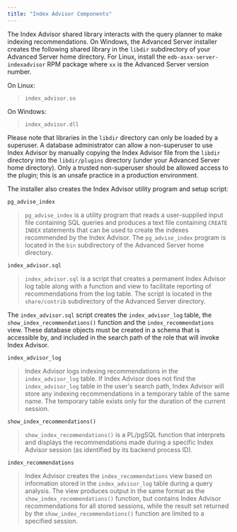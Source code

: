 ```yaml
---
title: "Index Advisor Components"
---
```


<div id="index_advisor_components" class="registered_link"></div>




The Index Advisor shared library interacts with the query planner to make indexing recommendations. On Windows, the Advanced Server installer creates the following shared library in the `libdir` subdirectory of your Advanced Server home directory. For Linux, install the `edb-asxx-server-indexadvisor` RPM package where `xx` is the Advanced Server version number.

On Linux:

> `index_advisor.so`

On Windows:

> `index_advisor.dll`

Please note that libraries in the `libdir` directory can only be loaded by a superuser. A database administrator can allow a non-superuser to use Index Advisor by manually copying the Index Advisor file from the `libdir` directory into the `libdir/plugins` directory (under your Advanced Server home directory). Only a trusted non-superuser should be allowed access to the plugin; this is an unsafe practice in a production environment.

The installer also creates the Index Advisor utility program and setup script:

`pg_advise_index`

> `pg_advise_index` is a utility program that reads a user-supplied input file containing SQL queries and produces a text file containing `CREATE INDEX` statements that can be used to create the indexes recommended by the Index Advisor. The `pg_advise_index` program is located in the `bin` subdirectory of the Advanced Server home directory.

`index_advisor.sql`

> `index_advisor.sql` is a script that creates a permanent Index Advisor log table along with a function and view to facilitate reporting of recommendations from the log table. The script is located in the `share/contrib` subdirectory of the Advanced Server directory.

The `index_advisor.sql` script creates the `index_advisor_log` table, the `show_index_recommendations()` function and the `index_recommendations` view. These database objects must be created in a schema that is accessible by, and included in the search path of the role that will invoke Index Advisor.

`index_advisor_log`

> Index Advisor logs indexing recommendations in the `index_advisor_log` table. If Index Advisor does not find the `index_advisor_log` table in the user's search path, Index Advisor will store any indexing recommendations in a temporary table of the same name. The temporary table exists only for the duration of the current session.

`show_index_recommendations()`

> `show_index_recommendations()` is a PL/pgSQL function that interprets and displays the recommendations made during a specific Index Advisor session (as identified by its backend process ID).

`index_recommendations`

> Index Advisor creates the `index_recommendations` view based on information stored in the `index_advisor_log` table during a query analysis. The view produces output in the same format as the `show_index_recommendations()` function, but contains Index Advisor recommendations for all stored sessions, while the result set returned by the `show_index_recommendations()` function are limited to a specified session.
